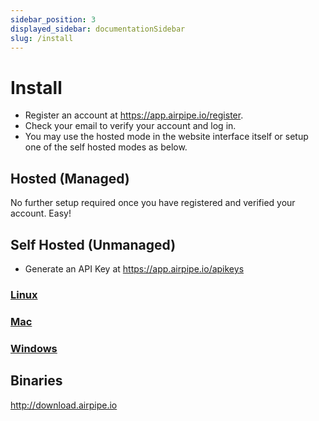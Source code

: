 ```yaml
---
sidebar_position: 3
displayed_sidebar: documentationSidebar
slug: /install
---
```


# Install

  - Register an account at https://app.airpipe.io/register.
  - Check your email to verify your account and log in.
  - You may use the hosted mode in the website interface itself or setup one of the self hosted modes as below.

## Hosted (Managed)
No further setup required once you have registered and verified your account. Easy!

## Self Hosted (Unmanaged)

- Generate an API Key at https://app.airpipe.io/apikeys

### [Linux](/docs/install/linux)

### [Mac](/docs/install/mac)

### [Windows](/docs/install/windows)

## Binaries
http://download.airpipe.io
